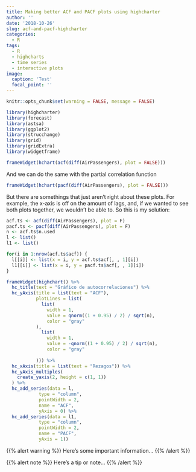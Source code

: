 ```yaml
---
title: Making better ACF and PACF plots using highcharter
author: ''
date: '2018-10-26'
slug: acf-and-pacf-highcharter
categories:
  - R
tags:
  - R
  - highcharts
  - time series
  - interactive plots
image:
  caption: 'Test'
  focal_point: ''
---
```


```r
knitr::opts_chunk$set(warning = FALSE, message = FALSE)
```

```r
library(highcharter)
library(forecast)
library(astsa)
library(ggplot2)
library(strucchange)
library(grid)
library(gridExtra)
library(widgetframe)
```

```r
frameWidget(hchart(acf(diff(AirPassengers), plot = FALSE)))
```

And we can do the same with the partial correlation function

```r
frameWidget(hchart(pacf(diff(AirPassengers), plot = FALSE)))
```

But there are somethings that just aren't right about these plots. For example, the x-axis is off on the amount of lags, and, if we wanted to see both plots together, we wouldn't be able to. So this is my solution:

```r
acf.ts <- acf(diff(AirPassengers), plot = F)
pacf.ts <- pacf(diff(AirPassengers), plot = F)
n <- acf.ts$n.used
l <- list()
l1 <- list()

for(i in 1:nrow(acf.ts$acf)) {
  l[[i]] <- list(x = i, y = acf.ts$acf[, , 1][i])
  l1[[i]] <- list(x = i, y = pacf.ts$acf[, , 1][i])
}

frameWidget(highchart() %>% 
  hc_title(text = "Gráfico de autocorrelaciones") %>% 
  hc_yAxis(title = list(text = "ACF"),
           plotLines = list(
             list(
               width = 1,
               value = qnorm((1 + 0.95) / 2) / sqrt(n),
               color = "gray"
           ), 
             list(
               width = 1,
               value = -qnorm((1 + 0.95) / 2) / sqrt(n),
               color = "gray"
             
           ))) %>% 
  hc_xAxis(title = list(text = "Rezagos")) %>% 
  hc_yAxis_multiples(
    create_yaxis(2, height = c(1, 1))
  ) %>% 
  hc_add_series(data = l,
            type = "column",
            pointWidth = 2,
            name = "ACF",
            yAxis = 0) %>% 
  hc_add_series(data = l1,
            type = "column",
            pointWidth = 2,
            name = "PACF",
            yAxis = 1))
```


{{% alert warning %}}
Here's some important information...
{{% /alert %}}

{{% alert note %}}
Here's a tip or note...
{{% /alert %}}